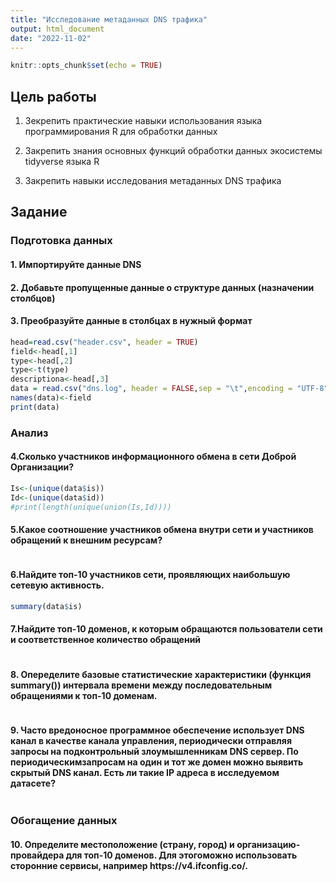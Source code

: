 ```yaml
---
title: "Исследование метаданных DNS трафика"
output: html_document
date: "2022-11-02"
---
```


```r
knitr::opts_chunk$set(echo = TRUE)
```

## Цель работы
1. Зекрепить практические навыки использования языка программирования R для обработки данных

2. Закрепить знания основных функций обработки данных экосистемы tidyverse языка R

3. Закрепить навыки исследования метаданных DNS трафика

## Задание
### Подготовка данных
#### 1. Импортируйте данные DNS
#### 2. Добавьте пропущенные данные о структуре данных (назначении столбцов)
#### 3. Преобразуйте данные в столбцах в нужный формат
```r
head=read.csv("header.csv", header = TRUE)
field<-head[,1]
type<-head[,2]
type<-t(type)
descriptiona<-head[,3]
data = read.csv("dns.log", header = FALSE,sep = "\t",encoding = "UTF-8")
names(data)<-field
print(data)
```
### Анализ 
#### 4.Сколько участников информационного обмена в сети Доброй Организации?
```r

Is<-(unique(data$is))
Id<-(unique(data$id))
#print(length(unique(union(Is,Id))))
```
#### 5.Какое соотношение участников обмена внутри сети и участников обращений к внешним ресурсам?
```r
```

#### 6.Найдите топ-10 участников сети, проявляющих наибольшую сетевую активность.

```r
summary(data$is)
```

#### 7.Найдите топ-10 доменов, к которым обращаются пользователи сети и соответственное количество обращений
```r
```

#### 8. Опеределите базовые статистические характеристики (функция summary()) интервала времени между последовательным обращениями к топ-10 доменам.
```r
```

#### 9. Часто вредоносное программное обеспечение использует DNS канал в качестве канала управления, периодически отправляя запросы на подконтрольный злоумышленникам DNS сервер. По периодическимзапросам на один и тот же домен можно выявить скрытый DNS канал. Есть ли такие IP адреса в исследуемом датасете?
```r
```

### Обогащение данных

#### 10. Определите местоположение (страну, город) и организацию-провайдера для топ-10 доменов. Для этогоможно использовать сторонние сервисы, например https://v4.ifconfig.co/.
```r
```
